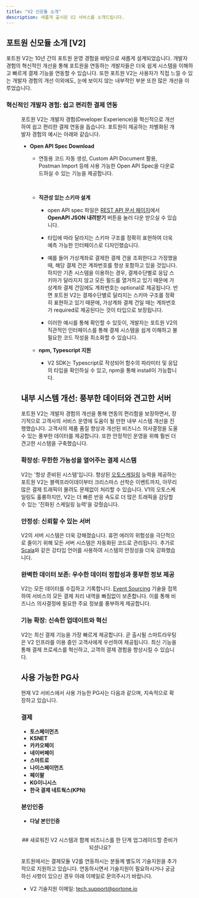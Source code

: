 ```yaml
---
title: "V2 신모듈 소개"
description: 새롭게 출시된 V2 서비스를 소개드립니다.
---
```




## 포트원 신모듈 소개 \[V2]

포트원 V2는 10년 간의 포트원 운영 경험을 바탕으로 새롭게 설계되었습니다. 개발자 경험의 혁신적인 개선을 통해 포트원을 연동하는 개발자들은
더욱 쉽게 시스템을 이해하고 빠르게 결제 기능을 연동할 수 있습니다.
또한 포트원 V2는 사용자가 직접 느낄 수 있는 개발자 경험의 개선 이외에도, 눈에 보이지 않는 내부적인 부분 또한 많은 개선을 이루었습니다.

### 혁신적인 개발자 경험: 쉽고 편리한 결제 연동

<Figure src={getOpenApiImage} caption="<V2 OpenAPI 문서 & 활용 예시>" />

포트원 V2는 개발자 경험(Developer Experience)을 혁신적으로 개선하여 쉽고 편리한 결제 연동을 돕습니다.
포트원이 제공하는 차별화된 개발자 경험의 예시는 아래와 같습니다.

- **Open API Spec Download**

  - 연동용 코드 자동 생성, Custom API Document 활용, Postman Import 등에
    사용 가능한 Open API Spec을 다운로드하실 수 있는 기능을 제공합니다.

    <Figure src={getPostmanImportImage} caption="<Postman 에서 Open API Spec 파일 Import 하기>" />

    <br />

    <Figure src={getPostmanApiStructureImage} caption="<Postman Import 후 API Structure 예시>" />

  - **직관성 있는 스키마 설계**

    - open API spec 파일은 [REST API 문서 페이지](../../../api/rest-v2)에서 **OpenAPI JSON 내려받기** 버튼을 눌러
      다운 받으실 수 있습니다.

    - 타입에 따라 달라지는 스키마 구조를 정확히 표현하여 더욱 예측 가능한 인터페이스로 디자인했습니다.

    - 예를 들어 가상계좌로 결제한 결제 건을 조회한다고 가정했을 때, 해당 결제 건은 계좌번호를 항상 포함하고 있을 것입니다.
      하지만 기존 시스템을 이용하는 경우, 결제수단별로 응답 스키마가 달라지지 않고 모든 필드를 열거하고 있기 때문에
      가상계좌 결제 건임에도 계좌번호는 optional로 제공됩니다.
      반면 포트원 V2는 결제수단별로 달라지는 스키마 구조를 정확히 표현하고 있기 때문에, 가상계좌 결제 건일 때는
      계좌번호가 required로 제공된다는 것이 타입으로 보장됩니다.

    - 이러한 예시를 통해 확인할 수 있듯이, 개발자는 포트원 V2의 직관적인 인터페이스를 통해 결제 시스템을 쉽게 이해하고 불필요한 코드 작성을 최소화할 수 있습니다.
      <Figure src={getV2CoproductExampleImage} caption="<V2 스키마 설계 예시>" />

  - **npm, Typescript 지원**

    - V2 SDK는 Typescript로 작성되어 함수의 파라미터 및 응답의 타입을 확인하실 수 있고, npm을 통해 install이 가능합니다.
      <Figure src={getNpmTypescriptExampleImage} caption="<V2 SDK Typescript 코드 예시>" />

## 내부 시스템 개선: 풍부한 데이터와 견고한 서버

포트원 V2는 개발자 경험의 개선을 통해 연동의 편리함을 보장하면서, 장기적으로 고객사의 서비스 운영에 도움이 될 만한 내부 시스템 개선을 진행했습니다.
고객사의 제품 품질 향상과 개선된 비즈니스 의사결정을 도울 수 있는 풍부한 데이터를 제공합니다. 또한 안정적인 운영을 위해 훨씬 더 견고한 시스템을 구축했습니다.

### 확장성: 무한한 가능성을 열어주는 결제 시스템

V2는 '항상 준비된 시스템'입니다. 향상된 [오토스케일링](https://ko.wikipedia.org/wiki/%EC%98%A4%ED%86%A0%EC%8A%A4%EC%BC%80%EC%9D%BC%EB%A7%81)
능력을 제공하는 포트원 V2는 블랙프라이데이부터 크리스마스 선착순 이벤트까지, 아무리 많은 결제 트래픽이 몰려도 문제없이 처리할 수 있습니다.
V1의 오토스케일링도 훌륭하지만, V2는 더 빠른 반응 속도로 더 많은 트래픽을 감당할 수 있는 '진화된 스케일링 능력'을 갖췄습니다.

### 안정성: 신뢰할 수 있는 서버

V2의 서버 시스템은 더욱 강해졌습니다. 휴먼 에러의 위험성을 극단적으로 줄이기 위해 모든 서버 시스템은 자동화된 코드로 관리됩니다.
추가로 [Scala](https://ko.wikipedia.org/wiki/%EC%8A%A4%EC%B9%BC%EB%9D%BC_\(%ED%94%84%EB%A1%9C%EA%B7%B8%EB%9E%98%EB%B0%8D_%EC%96%B8%EC%96%B4\))와
같은 강타입 언어를 사용하여 시스템의 안정성을 더욱 강화했습니다.

### 완벽한 데이터 보존: 우수한 데이터 정합성과 풍부한 정보 제공

V2는 모든 데이터를 수집하고 기록합니다. [Event Sourcing](https://learn.microsoft.com/ko-kr/azure/architecture/patterns/event-sourcing) 
기술을 접목하여 서비스의 모든 결제 처리 내역을 빠짐없이 보존합니다. 이를 통해 비즈니스 의사결정에 필요한 주요 정보를 풍부하게 제공합니다.

### 기능 확장: 신속한 업데이트와 혁신

V2는 최신 결제 기능을 가장 빠르게 제공합니다. 곧 출시될 스마트라우팅은 V2 인프라를 이용 중인 고객사에게 우선하여 제공됩니다. 
최신 기능을 통해 결제 프로세스를 혁신하고, 고객의 결제 경험을 향상시킬 수 있습니다.

## 사용 가능한 PG사

현재 V2 서비스에서 사용 가능한 PG사는 다음과 같으며, 지속적으로 확장하고 있습니다.

### 결제

- **토스페이먼츠**
- **KSNET**
- **카카오페이**
- **네이버페이**
- **스마트로**
- **나이스페이먼츠**
- **페이팔**
- **KG이니시스**
- **한국 결제 네트웍스(KPN)**

### 본인인증

- **다날 본인인증**

<br />

<center>
  ## 새로워진 V2 시스템과 함께 비즈니스를 한 단계 업그레이드할 준비가 되셨나요?
</center>

<br />

<Hint style="info">
포트원에서는 결제모듈 V2를 연동하시는 분들께 별도의 기술지원을 추가적으로 지원하고 있습니다.
연동하시면서 기술지원이 필요하시거나 궁금하신 사항이 있으신 경우 아래 이메일로 문의주시기 바랍니다.

- V2 기술지원 이메일: [tech.support@portone.io](mailto:tech.support@portone.io)
</Hint>
